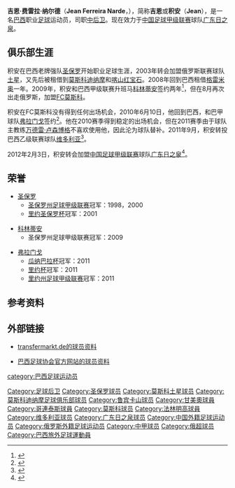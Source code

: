 {{Infobox football biography
| name= 吉恩（积安）<br> Jean
| fullname = Jean Ferreira Narde
| image=
| birth_date  = {{Birth date and age|1979|11|18|mf=yes}} 
| birth_place = [[巴西|巴西]][[菲拉桑塔纳|菲拉桑塔纳]]
| height = {{height|meters=1.86}}
| currentclub = [[广东日之泉足球俱乐部|广东日之泉]]
| clubnumber = 
| position = [[后卫_(足球)#中后卫|中后卫]]
| youthyears1= 
| youthclubs1= [[圣保罗足球俱乐部|圣保罗]]
| years1 = 1998–2003 
| years2 = 2003–2008 
| years3 = 2006 
| years4 = 2007 
| years5 = 2008 
| years6 = 2009 
| years7 = 2009–2010  
| years8 = 2010–2011 
| years9 = 2011
| years10 = 2012–
| clubs1 = [[圣保罗足球俱乐部|圣保罗]] 
| clubs2 = [[莫斯科州土星足球俱乐部|土星]] 
| clubs3 = →[[莫斯科迪纳摩足球俱乐部|莫斯科迪纳摩]] (租借) 
| clubs4 = →[[喀山红宝石足球俱乐部|喀山红宝石]] (租借) 
| clubs5 = →[[甘美奧阿雷格里港足球會|格雷米奥]] (租借)  
| clubs6 = [[哥連泰斯保利斯塔體育會|科林蒂安]] 
| clubs7 = [[莫斯科足球俱乐部|FC莫斯科]]  
| clubs8 =[[法林明高競賽會|弗拉门戈]] 
| clubs9 =[[维多利亚体育俱乐部|维多利亚]]
| clubs10 =[[广东日之泉足球俱乐部|广东日之泉]]
| caps1 = 87 
| goals1 = 5  
| caps2 = 53 
| goals2 = 5  
| caps3 = 22 
| goals3 = 0  
| caps4 = 19 
| goals4 = 2  
| caps5 = 24 
| goals5 = 1  
| caps6 = 13 
| goals6 = 3  
| caps7 = 0 
| goals7 = 0  
| caps8 = 18 
| goals8 = 1 
| caps9 = 13 
| goals9 = 2
| caps10 = 4 
| goals10 = 0
| nationalyears1= 
| nationalteam1= 
| nationalcaps1= | nationalgoals1 = 
| pcupdate = 2012年4月7日
| ntupdate = 
}}
'''吉恩·费雷拉·纳尔德'''（'''Jean Ferreira Narde'''，{{bd|1979年|11月18日|||Jean Ferreira Narde}}），简称'''吉恩'''或'''积安'''（'''Jean'''），是一名[[巴西|巴西]]职业[[足球|足球]]运动员，司职[[后卫_(足球)#中后卫|中后卫]]。现在效力于[[中国足球甲级联赛|中国足球甲级联赛]]球队[[广东日之泉足球俱乐部|广东日之泉]]。

==俱乐部生涯==
积安在巴西老牌强队[[圣保罗足球俱乐部|圣保罗]]开始职业足球生涯，2003年转会加盟俄罗斯联赛球队[[莫斯科州土星足球俱乐部|土星]]，又先后被租借到[[莫斯科迪纳摩足球俱乐部|莫斯科迪纳摩]]和[[喀山红宝石足球俱乐部|喀山红宝石]]。2008年回到巴西租借[[甘美奧阿雷格里港足球會|格雷米奥]]一年。2009年，积安和巴西甲级联赛升班马[[哥連泰斯保利斯塔體育會|科林蒂安]]签约两年<ref>{{cite web|url=http://globoesporte.globo.com/Esportes/Noticias/Futebol/0,,MUL917902-9825,00.html|title=Jean, ex-Grêmio, fecha com o Timão|date=2008-12-10|work=Globo Esporte|accessdate=2012-02-08|archive-date=2012-04-01|archive-url=https://www.webcitation.org/66adiPIyt?url=http://globoesporte.globo.com/Esportes/Noticias/Futebol/0,,MUL917902-9825,00.html|dead-url=no}}</ref>，但在8月再次出走俄罗斯，加盟[[莫斯科足球俱乐部|FC莫斯科]]。

积安在FC莫斯科没有得到任何出场机会，2010年6月10日，他回到巴西，和巴甲球队[[法林明高競賽會|弗拉门戈]]签约<ref>{{Cite web |url=http://globoesporte.globo.com/futebol/times/flamengo/noticia/2010/06/zagueiro-jean-e-o-primeiro-reforco-do-flamengo-na-era-zico.html |title=Zagueiro Jean é o primeiro reforço do Flamengo na Era Zico |access-date=2012-02-08 |archive-date=2020-11-30 |archive-url=https://web.archive.org/web/20201130091444/http://globoesporte.globo.com/futebol/times/flamengo/noticia/2010/06/zagueiro-jean-e-o-primeiro-reforco-do-flamengo-na-era-zico.html |dead-url=no }}</ref>。他在2010赛季得到稳定的出场机会，但在2011赛季由于球队主教练[[万德雷·卢森博格|万德雷·卢森博格]]不喜欢使用他，因此沦为球队替补。2011年9月，积安转投巴西乙级联赛球队[[维多利亚体育俱乐部|维多利亚]]<ref>{{Cite web |url=http://www.futebolinterior.com.br/news/193611+Vitoria_acerta_contratacao_de_zagueiro_do_Flamengo.html |title=Vitória acerta contratação do zagueiro Jean |accessdate=2012-02-08 |archive-date=2012-01-12 |archive-url=https://web.archive.org/web/20120112033558/http://www.futebolinterior.com.br/news/193611+Vitoria_acerta_contratacao_de_zagueiro_do_Flamengo.html |dead-url=yes }}</ref>。

2012年2月3日，积安转会加盟[[中国足球甲级联赛|中国足球甲级联赛]]球队[[广东日之泉足球俱乐部|广东日之泉]]<ref>{{Cite web |url=http://sports.163.com/12/0206/04/7PI62T3V00051C8U.html |title=日之泉签约巴甲后卫 |access-date=2012-02-08 |archive-url=https://web.archive.org/web/20120321192011/http://sports.163.com/12/0206/04/7PI62T3V00051C8U.html |archive-date=2012-03-21 |dead-url=yes }}</ref>。

==荣誉==
* [[圣保罗足球俱乐部|圣保罗]]
** [[圣保罗州足球甲级联赛|圣保罗州足球甲级联赛]]冠军：1998，2000
** [[里约圣保罗杯|里约圣保罗杯]]冠军：2001

* [[哥連泰斯保利斯塔體育會|科林蒂安]]
** 圣保罗州足球甲级联赛冠军：2009

* [[法林明高競賽會|弗拉门戈]]
** [[瓜纳巴拉杯|瓜纳巴拉杯]]冠军：2011
** [[里约杯|里约杯]]冠军：2011
** [[里约州足球甲级联赛|里约州足球甲级联赛]]冠军：2011

==参考资料==
{{reflist}}

==外部链接==
* {{de icon}} [https://web.archive.org/web/20100312105703/http://www.transfermarkt.de/de/spieler/24993/jean/profil.html transfermarkt.de的球员资料]
* {{pt icon}} [http://200.159.15.35/registro/registro.aspx?s=138388 巴西足球协会官方网站的球员资料]{{dead link|date=2017年12月 |bot=InternetArchiveBot |fix-attempted=yes }}

{{2012年中甲分类名单日之泉}}

{{DEFAULTSORT:Jean Ferreira Narde}}
[[category:巴西足球运动员|category:巴西足球运动员]]
[[Category:足球后卫|Category:足球后卫]]
[[Category:圣保罗球员|Category:圣保罗球员]]
[[Category:莫斯科土星球员|Category:莫斯科土星球员]]
[[Category:莫斯科迪纳摩足球俱乐部球员|Category:莫斯科迪纳摩足球俱乐部球员]]
[[Category:鲁宾卡山球员|Category:鲁宾卡山球员]]
[[Category:甘美奧球員|Category:甘美奧球員]]
[[Category:哥連泰斯球員|Category:哥連泰斯球員]]
[[Category:莫斯科球员|Category:莫斯科球员]]
[[Category:法林明高球員|Category:法林明高球員]]
[[Category:维多利亚球员|Category:维多利亚球员]]
[[Category:广东日之泉球员|Category:广东日之泉球员]]
[[Category:中国外籍足球运动员|Category:中国外籍足球运动员]]
[[Category:俄罗斯外籍足球运动员|Category:俄罗斯外籍足球运动员]] 
[[Category:中甲球员|Category:中甲球员]]
[[Category:俄超球员|Category:俄超球员]]
[[Category:巴西旅外足球運動員|Category:巴西旅外足球運動員]]